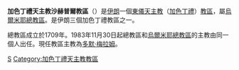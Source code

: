 {{Infobox Roman Catholic diocese
|jurisdiction     = 教區
|name             = 沙赫普爾
|latin= Eparchia Salmasiensis
|image =
|caption =
|location = [[伊朗|伊朗]]
|territory = 
|population = 1,350
|rite = [[加色丁禮天主教會|加色丁禮]]
|patron =
|province = 烏爾米耶
|established = 1709年
|cathedral = 
|co-cathedral =
|leadership = 主教 
|website =
|pope =  
|patriarch= 路易斯·拉菲爾一世·薩科
|metropolitan =[[多默·梅拉姆|多默·梅拉姆]] 
|ordinary =
|coadjutor archbishop = 
|coadjutor bishop = 
|auxiliary = 
|emeritus =}}

'''加色丁禮天主教沙赫普爾教區'''（{{lang-la|Eparchia Salmasiensis}}）是[[伊朗|伊朗]]一個[[東儀天主教|東儀天主教]]（[[加色丁禮天主教會|加色丁禮]]）[[教區|教區]]，屬[[加色丁禮天主教烏爾米耶總教區|烏爾米耶總教區]]。是伊朗三個加色丁禮教區之一。

總教區成立於1709年。1983年11月30日起總教區和[[加色丁禮天主教烏爾米耶總教區|烏爾米耶總教區]]的主教由同一個人出任。現任教區主教為[[多默·梅拉姆|多默·梅拉姆]]。

{{伊朗天主教教區}}
{{加色丁禮天主教會教區}}
[[Category:伊朗天主教教區|S]]
[[Category:加色丁禮天主教教區|Category:加色丁禮天主教教區]]